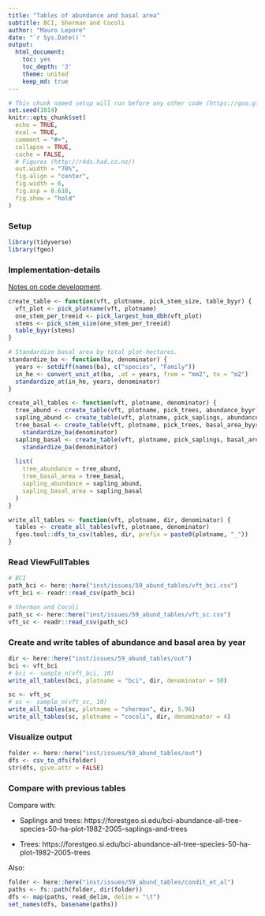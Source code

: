 ```yaml
---
title: "Tables of abundance and basal area"
subtitle: BCI, Sherman and Cocoli
author: "Mauro Lepore"
date: "`r Sys.Date()`"
output:
  html_document:
    toc: yes
    toc_depth: '3'
    theme: united
    keep_md: true
---
```


```r
# This chunk named setup will run before any other code (https://goo.gl/BeM2Uu)
set.seed(1014)
knitr::opts_chunk$set(
  echo = TRUE,
  eval = TRUE,
  comment = "#>",
  collapse = TRUE,
  cache = FALSE,
  # Figures (http://r4ds.had.co.nz/)
  out.width = "70%",
  fig.align = "center",
  fig.width = 6,
  fig.asp = 0.618,
  fig.show = "hold"
)
```

### Setup

```r
library(tidyverse)
library(fgeo)
```

### Implementation-details

[Notes on code development](https://github.com/forestgeo/fgeo.abundance/blob/master/inst/issues/59_abund_tables/count_samplings.md#creating-tables-of-abundance-and-basal-area).

```r
create_table <- function(vft, plotname, pick_stem_size, table_byyr) {
  vft_plot <- pick_plotname(vft, plotname)
  one_stem_per_treeid <- pick_largest_hom_dbh(vft_plot)
  stems <- pick_stem_size(one_stem_per_treeid)
  table_byyr(stems)
}

# Standardize basal area by total plot-hectares.
standardize_ba <- function(ba, denominator) {
  years <- setdiff(names(ba), c("species", "Family"))
  in_he <- convert_unit_at(ba, .at = years, from = "mm2", to = "m2")
  standardize_at(in_he, years, denominator)
}

create_all_tables <- function(vft, plotname, denominator) {
  tree_abund <- create_table(vft, plotname, pick_trees, abundance_byyr)
  sapling_abund <- create_table(vft, plotname, pick_saplings, abundance_byyr)
  tree_basal <- create_table(vft, plotname, pick_trees, basal_area_byyr) %>% 
    standardize_ba(denominator)
  sapling_basal <- create_table(vft, plotname, pick_saplings, basal_area_byyr) %>% 
    standardize_ba(denominator)
  
  list(
    tree_abundance = tree_abund,
    tree_basal_area = tree_basal,
    sapling_abundance = sapling_abund,
    sapling_basal_area = sapling_basal
  )
}

write_all_tables <- function(vft, plotname, dir, denominator) {
  tables <- create_all_tables(vft, plotname, denominator)
  fgeo.tool::dfs_to_csv(tables, dir, prefix = paste0(plotname, "_"))
}
```

### Read ViewFullTables

```r
# BCI
path_bci <- here::here("inst/issues/59_abund_tables/vft_bci.csv")
vft_bci <- readr::read_csv(path_bci)

# Sherman and Cocoli
path_sc <- here::here("inst/issues/59_abund_tables/vft_sc.csv")
vft_sc <- readr::read_csv(path_sc)
```

### Create and write tables of abundance and basal area by year

```r
dir <- here::here("inst/issues/59_abund_tables/out")
bci <- vft_bci
# bci <- sample_n(vft_bci, 10)
write_all_tables(bci, plotname = "bci", dir, denominator = 50)

sc <- vft_sc
# sc <- sample_n(vft_sc, 10)
write_all_tables(sc, plotname = "sherman", dir, 5.96)
write_all_tables(sc, plotname = "cocoli", dir, denominator = 4)
```

### Visualize output

```r
folder <- here::here("inst/issues/59_abund_tables/out")
dfs <- csv_to_dfs(folder)
str(dfs, give.attr = FALSE)
```

### Compare with previous tables

Compare with:

* Saplings and trees: https://forestgeo.si.edu/bci-abundance-all-tree-species-50-ha-plot-1982-2005-saplings-and-trees

* Trees: https://forestgeo.si.edu/bci-abundance-all-tree-species-50-ha-plot-1982-2005-trees

Also:

```r
folder <- here::here("inst/issues/59_abund_tables/condit_et_al")
paths <- fs::path(folder, dir(folder))
dfs <- map(paths, read_delim, delim = "\t")
set_names(dfs, basename(paths))
```

